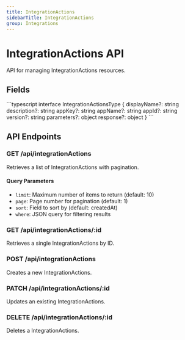 ```yaml
---
title: IntegrationActions
sidebarTitle: IntegrationActions
group: Integrations
---
```



# IntegrationActions API

API for managing IntegrationActions resources.

## Fields

<TSDoc>
```typescript
interface IntegrationActionsType {
  displayName?: string
  description?: string
  appKey?: string
  appName?: string
  appId?: string
  version?: string
  parameters?: object
  response?: object
}
```
</TSDoc>


## API Endpoints

### GET /api/integrationActions
Retrieves a list of IntegrationActions with pagination.

#### Query Parameters
- `limit`: Maximum number of items to return (default: 10)
- `page`: Page number for pagination (default: 1)
- `sort`: Field to sort by (default: createdAt)
- `where`: JSON query for filtering results

### GET /api/integrationActions/:id
Retrieves a single IntegrationActions by ID.

### POST /api/integrationActions
Creates a new IntegrationActions.

### PATCH /api/integrationActions/:id
Updates an existing IntegrationActions.

### DELETE /api/integrationActions/:id
Deletes a IntegrationActions.

